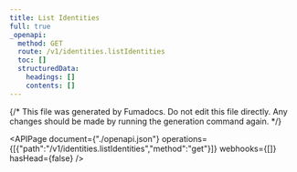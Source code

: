```yaml
---
title: List Identities
full: true
_openapi:
  method: GET
  route: /v1/identities.listIdentities
  toc: []
  structuredData:
    headings: []
    contents: []
---
```


{/* This file was generated by Fumadocs.
Do not edit this file directly. Any changes should be made by running the generation command again. */}

<APIPage document={"./openapi.json"} operations={[{"path":"/v1/identities.listIdentities","method":"get"}]} webhooks={[]} hasHead={false} />